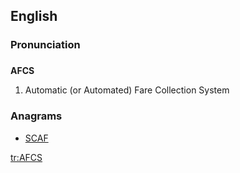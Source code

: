 ==English==

===Pronunciation===
{{rfp|acronym or initialism ?|lang=en}}

==={{acronym}}===
'''AFCS'''

# {{transport}} Automatic (or Automated) Fare Collection System

===Anagrams===
* [[SCAF#English|SCAF]]

[[tr:AFCS]]